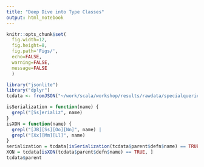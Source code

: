 ```yaml
---
title: "Deep Dive into Type Classes"
output: html_notebook
---
```


```r
knitr::opts_chunk$set(
  fig.width=12, 
  fig.height=8, 
  fig.path='Figs/',
  echo=FALSE,
  warning=FALSE,
  message=FALSE
  )
```

```r
library("jsonlite")
library("dplyr")
tcdata <- fromJSON("~/work/scala/workshop/results/rawdata/specialqueries/tcclassification.json")
```

```r
isSerialization = function(name) {
  grepl("[Ss]erializ", name)
}
isXON = function(name) {
  grepl("[JB][Ss][Oo][Nn]", name) |
  grepl("[Xx][Mm][Ll]", name)
}
serialization = tcdata[isSerialization(tcdata$parent$defn$name) == TRUE, ]
XON = tcdata[isXON(tcdata$parent$defn$name) == TRUE, ]
tcdata$parent
```